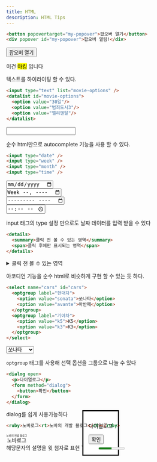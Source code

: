 ```yaml
---
title: HTML
description: HTML Tips
---
```


```html
<button popovertarget="my-popover">팝오버 열기</button>
<div popover id="my-popover">팝오버 열림!</div>
```
<div class="p-4 border">
  <button popovertarget="my-popover" class="border">팝오버 열기</button>
  <div popover id="my-popover" class="border>팝오버 열림!</div>
</div>
팝오버 태그

```html
<p>이건 <mark>마킹</mark> 입니다</p>
```
<div class="p-4 border">
  <p>이건 <mark>마킹</mark> 입니다</p>
</div>
텍스트를 하이라이팅 할 수 있다.

```html
<input type="text" list="movie-options" />
<datalist id="movie-options">
  <option value="30일"/>
  <option value="범죄도시3"/>
  <option value="엘리멘탈"/>
</datalist>
```
<div class="p-4 border">
  <input type="text" list="movie-options" class="border" />
  <datalist id="movie-options">
    <option value="30일"/>
    <option value="범죄도시3"/>
    <option value="엘리멘탈"/>
  </datalist>
</div>

순수 html만으로 autocomplete 기능을 사용 할 수 있다.

```html
<input type="date" />
<input type="week" />
<input type="month" />
<input type="time" />
```
<div class="p-4 border">
  <input type="date" class="border mb-2" /><br />
  <input type="week" class="border mb-2" /><br />
  <input type="month" class="border mb-2" /><br />
  <input type="time" class="border" />
</div>

input 태그의 type 설정 만으로도 날짜 데이터를 입력 받을 수 있다

```html
<details>
  <summary>클릭 전 볼 수 있는 영역</summary>
  <span>클릭 후에만 표시되는 영역</span>
</details>
```
<div class="p-4 border">
  <details>
    <summary>클릭 전 볼 수 있는 영역</summary>
    <span>클릭 후에만 표시되는 영역</span>
  </details>
</div>

아코디언 기능을 순수 html로 비슷하게 구현 할 수 있는 듯 하다.

```html
<select name="cars" id="cars">
  <optgroup label="현대차">
    <option value="sonata">쏘나타</option>
    <option value="avante">아반떼</option>
  </optgroup>
  <optgroup label="기아차">
    <option value="k5">K5</option>
    <option value="k3">K3</option>
  </optgroup>
</select>
```
<div class="p-4 border">
  <select name="cars" id="cars" class="border">
    <optgroup label="현대차">
      <option value="sonata">쏘나타</option>
      <option value="avante">아반떼</option>
    </optgroup>
    <optgroup label="기아차">
      <option value="k5">K5</option>
      <option value="k3">K3</option>
    </optgroup>
  </select>
</div>

`optgroup` 태그를 사용해 선택 옵션을 그룹으로 나눌 수 있다

```html
<dialog open>
  <p>다이얼로그</p>
  <form method="dialog">
    <button>확인</button>
  </form>
</dialog>
```
<div class="p-4 border">
  <dialog open class="relative px-10">
    <p>다이얼로그</p>
    <form method="dialog">
      <button class="border py-2 px-6 mt-4 bg-gray-500">확인</button>
    </form>
  </dialog>
</div>

dialog를 쉽게 사용가능하다

```html
<ruby>노바로그<rt>노바의 개발 블로그</rt></ruby>
```
<div class="p-4 border">
  <ruby>노바로그<rt>노바의 개발 블로그</rt></ruby>
</div>
해당문자의 설명을 윗 첨자로 표현
```html
<meter min="0" max="100" value="50" />
<progress min="0" max="100" value="50" />
```
<div class="p-4 border">
  <meter min="0" max="100" value="55" />
  <br />
  <progress min="0" max="100" value="50" />
</div>  

`meter` 와 `progress` 태그는 값을 게이지 형태로 표현한다

```html
<kbd>ALT</kbd>
```
<div class="p-4 border">
  <kbd>ALT</kbd>
</div>
키보드 입력을 나타낼 때 사용
```html
<attr title="별걸 다 줄이네">별다줄</attr>
```
<div class="p-4 border">
  <attr title="별걸 다 줄이네">별다줄</attr>
</div>  

축약형 단어를 쓸 때 사용
```html
<input type="email" id="email" />
```
<div class="p-4 border">
  <input type="email" id="email" class="border" />
</div>  

type과 id를 email로 주면 chrome 기준 이메일 자동완성 기능이 동작한다

```html
<input type="text" autofocus />
```
autofocus 속성을 주면 페이지가 로드될 때 자동으로 포커스를 갖는다

```html
<label for="name">닉네임 : </label>
<input type="text" id="name" />
```
<div class="p-4 border">
  <label for="name">닉네임 : </label>
  <input type="text" id="name" class="border" />
</div>

id를주고 label for과 매칭시키면 label을 클릭했을 때에도 input에 포커싱된다 

```html
<button type="reset">버튼</button>
```
reset type은 form 안의 양식을 초기화 시켜준다
